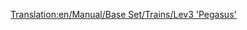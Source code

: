 [[Translation:en/Manual/Base Set/Trains/Lev3 'Pegasus']]
{{ru/Manual/Base Set/Trains/Поезда|Image=[[File:en/Manual/Base Set/Trains/Lev3pegasus.png]]
|Name=Lev3 'Pegasus'
|Cost=£96.093 ($192.186)
|Speed=480 км/ч (300 миль/ч)
|Weight=130 т
|Power=15.000 л.с. (11.185 кВт)
|Annual=£3.571 ($7.142)
|Designed=2035
|Lifespan=20
|Capacity=нет
|Description=В поздней стадии игры является самым популярным локомотивом. Используя для поезда две секции Lev3 вместо одного Lev4, вы оцените его способность быстро разгоняться, и, соответственно, поддерживать высокую плотность потока.
|Real-life=Прототипа в реальной жизни нет. Может быть, через несколько лет, когда магнитопланы станут реальной технологией, вы сможете здесь написать о локомотиве-маглеве третьего поколения.
}}